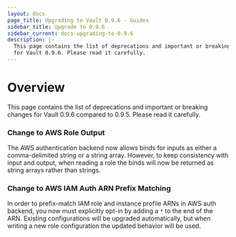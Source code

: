 ```yaml
---
layout: docs
page_title: Upgrading to Vault 0.9.6 - Guides
sidebar_title: Upgrade to 0.9.6
sidebar_current: docs-upgrading-to-0.9.6
description: |-
  This page contains the list of deprecations and important or breaking changes
  for Vault 0.9.6. Please read it carefully.
---
```


# Overview

This page contains the list of deprecations and important or breaking changes
for Vault 0.9.6 compared to 0.9.5. Please read it carefully.

### Change to AWS Role Output

The AWS authentication backend now allows binds for inputs as either a
comma-delimited string or a string array. However, to keep consistency with
input and output, when reading a role the binds will now be returned as string
arrays rather than strings.

### Change to AWS IAM Auth ARN Prefix Matching

In order to prefix-match IAM role and instance profile ARNs in AWS auth
backend, you now must explicitly opt-in by adding a `*` to the end of the ARN.
Existing configurations will be upgraded automatically, but when writing a new
role configuration the updated behavior will be used.
